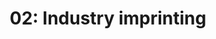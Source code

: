 ---
title: '02: Industry imprinting'
summary: |
    Identify and place FarmTech in it's market-defining industry. Affects how FarmTech talks, how its messaging should resound.
start: '2024-12-20'
duration: '2 days'
owner:
    image: '@images/avatars/kb.jpg'
    title: 'kb'
status: 'Review'
details:
    -
        title: Activities
        body: |
            - Research, understand the industry one may categorize FarmTech
            - Determine and name what direction the industry seems to head
            - Document what is challenging or may not be exactly sound with such direction
            - How should FarmTech present its "better way"?
    -
        title: Deliverables
        body: |
            - Industry report (summary)
            - Keywords
            - FarmTech's reframed posture
    -
        title: Readings
        body: |
            - [Why smallholder farmers are central to new food security interventions](https://www.weforum.org/stories/2022/09/smallholder-farmers-key-achieving-food-security/)
            - [What Is “Big Ag,” and Why Should You Be Worried About Them?](https://blog.ucsusa.org/karen-perry-stillerman/what-is-big-ag-and-why-should-you-be-worried-about-them/)
            - [Better intelligence for a new age of generosity.](https://kindsight.io/fundraising-intelligence/)
---